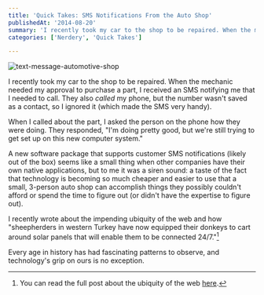 ```yaml
---
title: 'Quick Takes: SMS Notifications From the Auto Shop'
publishedAt: '2014-08-20'
summary: 'I recently took my car to the shop to be repaired. When the mechanic needed my approval to purchase a part, I received an SMS notifying me that I needed to call. They also called my phone, but the n...'
categories: ['Nerdery', 'Quick Takes']

---
```


<Image src="/images/blog/quick-takes-sms-notifications-from-the-auto-shop/0e52f-text-message-automotive-shop.jpg" alt="text-message-automotive-shop" width={800} height={600} />

I recently took my car to the shop to be repaired. When the mechanic needed my approval to purchase a part, I received an SMS notifying me that I needed to call. They also *called* my phone, but the number wasn't saved as a contact, so I ignored it (which made the SMS very handy).

When I called about the part, I asked the person on the phone how they were doing. They responded, "I'm doing pretty good, but we're still trying to get set up on this new computer system."

A new software package that supports customer SMS notifications (likely out of the box) seems like a small thing when other companies have their own native applications, but to me it was a siren sound: a taste of the fact that technology is becoming so much cheaper and easier to use that a small, 3-person auto shop can accomplish things they possibly couldn't afford or spend the time to figure out (or didn't have the expertise to figure out).

I recently wrote about the impending ubiquity of the web and how "sheepherders in western Turkey have now equipped their donkeys to cart around solar panels that will enable them to be connected 24/7."[^1]

Every age in history has had fascinating patterns to observe, and technology's grip on ours is no exception.

[^1]: You can read the full post about the ubiquity of the web [here](https://ericdodds.com/inevitable-ubiquity-web/).
